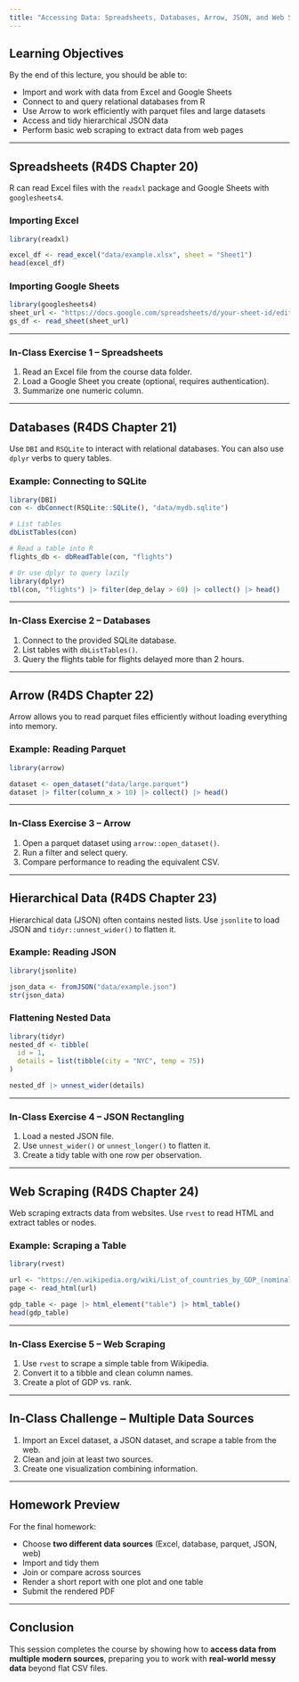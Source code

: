 ```yaml
---
title: "Accessing Data: Spreadsheets, Databases, Arrow, JSON, and Web Scraping"
---
```


## Learning Objectives

By the end of this lecture, you should be able to:

- Import and work with data from Excel and Google Sheets
- Connect to and query relational databases from R
- Use Arrow to work efficiently with parquet files and large datasets
- Access and tidy hierarchical JSON data
- Perform basic web scraping to extract data from web pages

---

## Spreadsheets (R4DS Chapter 20)

R can read Excel files with the `readxl` package and Google Sheets with `googlesheets4`.

### Importing Excel

```r
library(readxl)

excel_df <- read_excel("data/example.xlsx", sheet = "Sheet1")
head(excel_df)
```

### Importing Google Sheets

```r
library(googlesheets4)
sheet_url <- "https://docs.google.com/spreadsheets/d/your-sheet-id/edit#gid=0"
gs_df <- read_sheet(sheet_url)
```

---

### In-Class Exercise 1 – Spreadsheets

1. Read an Excel file from the course data folder.  
2. Load a Google Sheet you create (optional, requires authentication).  
3. Summarize one numeric column.

---

## Databases (R4DS Chapter 21)

Use `DBI` and `RSQLite` to interact with relational databases. You can also use `dplyr` verbs to query tables.

### Example: Connecting to SQLite

```r
library(DBI)
con <- dbConnect(RSQLite::SQLite(), "data/mydb.sqlite")

# List tables
dbListTables(con)

# Read a table into R
flights_db <- dbReadTable(con, "flights")

# Or use dplyr to query lazily
library(dplyr)
tbl(con, "flights") |> filter(dep_delay > 60) |> collect() |> head()
```

---

### In-Class Exercise 2 – Databases

1. Connect to the provided SQLite database.  
2. List tables with `dbListTables()`.  
3. Query the flights table for flights delayed more than 2 hours.

---

## Arrow (R4DS Chapter 22)

Arrow allows you to read parquet files efficiently without loading everything into memory.

### Example: Reading Parquet

```r
library(arrow)

dataset <- open_dataset("data/large.parquet")
dataset |> filter(column_x > 10) |> collect() |> head()
```

---

### In-Class Exercise 3 – Arrow

1. Open a parquet dataset using `arrow::open_dataset()`.  
2. Run a filter and select query.  
3. Compare performance to reading the equivalent CSV.

---

## Hierarchical Data (R4DS Chapter 23)

Hierarchical data (JSON) often contains nested lists. Use `jsonlite` to load JSON and `tidyr::unnest_wider()` to flatten it.

### Example: Reading JSON

```r
library(jsonlite)

json_data <- fromJSON("data/example.json")
str(json_data)
```

### Flattening Nested Data

```r
library(tidyr)
nested_df <- tibble(
  id = 1,
  details = list(tibble(city = "NYC", temp = 75))
)

nested_df |> unnest_wider(details)
```

---

### In-Class Exercise 4 – JSON Rectangling

1. Load a nested JSON file.  
2. Use `unnest_wider()` or `unnest_longer()` to flatten it.  
3. Create a tidy table with one row per observation.

---

## Web Scraping (R4DS Chapter 24)

Web scraping extracts data from websites. Use `rvest` to read HTML and extract tables or nodes.

### Example: Scraping a Table

```r
library(rvest)

url <- "https://en.wikipedia.org/wiki/List_of_countries_by_GDP_(nominal)"
page <- read_html(url)

gdp_table <- page |> html_element("table") |> html_table()
head(gdp_table)
```

---

### In-Class Exercise 5 – Web Scraping

1. Use `rvest` to scrape a simple table from Wikipedia.  
2. Convert it to a tibble and clean column names.  
3. Create a plot of GDP vs. rank.

---

## In-Class Challenge – Multiple Data Sources

1. Import an Excel dataset, a JSON dataset, and scrape a table from the web.  
2. Clean and join at least two sources.  
3. Create one visualization combining information.

---

## Homework Preview

For the final homework:

- Choose **two different data sources** (Excel, database, parquet, JSON, web)
- Import and tidy them
- Join or compare across sources
- Render a short report with one plot and one table
- Submit the rendered PDF

---

## Conclusion

This session completes the course by showing how to **access data from multiple modern sources**, preparing you to work with **real-world messy data** beyond flat CSV files.
